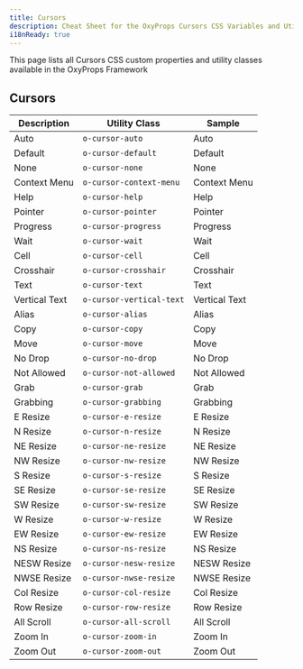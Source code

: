 ```yaml
---
title: Cursors
description: Cheat Sheet for the OxyProps Cursors CSS Variables and Utility Classes.
i18nReady: true
---
```



This page lists all Cursors CSS custom properties and utility classes available in the OxyProps Framework

## Cursors

| Description   | Utility Class                                                                          | Sample                                                                                   |
| ------------- | -------------------------------------------------------------------------------------- | ---------------------------------------------------------------------------------------- |
| Auto          | <ClipboardCopy value="o-cursor-auto">`o-cursor-auto`</ClipboardCopy>                   | <div style="cursor: auto;">Auto</div>                                                     |
| Default       | <ClipboardCopy value="o-cursor-default">`o-cursor-default`</ClipboardCopy>             | <div style="cursor: default;">Default</div>                                               |
| None          | <ClipboardCopy value="o-cursor-none">`o-cursor-none`</ClipboardCopy>                   |  <div style="cursor: none;">None</div>                                                    |
| Context Menu  | <ClipboardCopy value="o-cursor-context-menu">`o-cursor-context-menu`</ClipboardCopy>   |  <div style="cursor: context-menu;">Context Menu</div>                                   |
| Help          | <ClipboardCopy value="o-cursor-help">`o-cursor-help`</ClipboardCopy>                   |  <div style="cursor: help;">Help</div>                                                    |
| Pointer       | <ClipboardCopy value="o-cursor-pointer">`o-cursor-pointer`</ClipboardCopy>             |  <div style="cursor: pointer;">Pointer</div>                                             |
| Progress      | <ClipboardCopy value="o-cursor-progress">`o-cursor-progress`</ClipboardCopy>           |  <div style="cursor: progress;">Progress</div>                                           |
| Wait          | <ClipboardCopy value="o-cursor-wait">`o-cursor-wait`</ClipboardCopy>                   |  <div style="cursor: wait;">Wait</div>                                                    |
| Cell          | <ClipboardCopy value="o-cursor-cell">`o-cursor-cell`</ClipboardCopy>                   |  <div style="cursor: cell;">Cell</div>                                                    |
| Crosshair     | <ClipboardCopy value="o-cursor-crosshair">`o-cursor-crosshair`</ClipboardCopy>         |  <div style="cursor: crosshair;">Crosshair</div>                                         |
| Text          | <ClipboardCopy value="o-cursor-text">`o-cursor-text`</ClipboardCopy>                   |  <div style="cursor: text;">Text</div>                                                    |
| Vertical Text | <ClipboardCopy value="o-cursor-vertical-text">`o-cursor-vertical-text`</ClipboardCopy> |  <div style="cursor: vertical-text;">Vertical Text</div>                                 | 
| Alias         | <ClipboardCopy value="o-cursor-alias">`o-cursor-alias`</ClipboardCopy>                 |  <div style="cursor: alias;">Alias</div>                                                  |
| Copy          | <ClipboardCopy value="o-cursor-copy">`o-cursor-copy`</ClipboardCopy>                   |  <div style="cursor: copy;">Copy</div>                                                    |
| Move          | <ClipboardCopy value="o-cursor-move">`o-cursor-move`</ClipboardCopy>                   |  <div style="cursor: move;">Move</div>                                                    |
| No Drop       | <ClipboardCopy value="o-cursor-no-drop">`o-cursor-no-drop`</ClipboardCopy>             |  <div style="cursor: no-drop;">No Drop</div>                                              |
| Not Allowed   | <ClipboardCopy value="o-cursor-not-allowed">`o-cursor-not-allowed`</ClipboardCopy>     |  <div style="cursor: not-allowed;">Not Allowed</div>                                     |
| Grab          | <ClipboardCopy value="o-cursor-grab">`o-cursor-grab`</ClipboardCopy>                   |  <div style="cursor: grab;">Grab</div>                                                    |
| Grabbing      | <ClipboardCopy value="o-cursor-grabbing">`o-cursor-grabbing`</ClipboardCopy>           |  <div style="cursor: grabbing;">Grabbing</div>                                            |
| E Resize      | <ClipboardCopy value="o-cursor-e-resize">`o-cursor-e-resize`</ClipboardCopy>           |  <div style="cursor: e-resize;">E Resize</div>                                            |
| N Resize      | <ClipboardCopy value="o-cursor-n-resize">`o-cursor-n-resize`</ClipboardCopy>           |  <div style="cursor: n-resize;">N Resize</div>                                            |
| NE Resize     | <ClipboardCopy value="o-cursor-ne-resize">`o-cursor-ne-resize`</ClipboardCopy>         |  <div style="cursor: ne-resize;">NE Resize</div>                                          |
| NW Resize     | <ClipboardCopy value="o-cursor-nw-resize">`o-cursor-nw-resize`</ClipboardCopy>         |  <div style="cursor: nw-resize;">NW Resize</div>                                          |
| S Resize      | <ClipboardCopy value="o-cursor-s-resize">`o-cursor-s-resize`</ClipboardCopy>           |  <div style="cursor: s-resize;">S Resize</div>                                            |
| SE Resize     | <ClipboardCopy value="o-cursor-se-resize">`o-cursor-se-resize`</ClipboardCopy>         |  <div style="cursor: se-resize;">SE Resize</div>                                          |
| SW Resize     | <ClipboardCopy value="o-cursor-sw-resize">`o-cursor-sw-resize`</ClipboardCopy>         |  <div style="cursor: sw-resize;">SW Resize</div>                                          |
| W Resize      | <ClipboardCopy value="o-cursor-w-resize">`o-cursor-w-resize`</ClipboardCopy>           |  <div style="cursor: w-resize;">W Resize</div>                                            |
| EW Resize     | <ClipboardCopy value="o-cursor-ew-resize">`o-cursor-ew-resize`</ClipboardCopy>         |  <div style="cursor: ew-resize;">EW Resize</div>                                          |
| NS Resize     | <ClipboardCopy value="o-cursor-ns-resize">`o-cursor-ns-resize`</ClipboardCopy>         |  <div style="cursor: ns-resize;">NS Resize</div>                                          |
| NESW Resize   | <ClipboardCopy value="o-cursor-nesw-resize">`o-cursor-nesw-resize`</ClipboardCopy>     |  <div style="cursor: nesw-resize;">NESW Resize</div>                                      |
| NWSE Resize   | <ClipboardCopy value="o-cursor-nwse-resize">`o-cursor-nwse-resize`</ClipboardCopy>     |  <div style="cursor: nwse-resize;">NWSE Resize</div>                                      |
| Col Resize    | <ClipboardCopy value="o-cursor-col-resize">`o-cursor-col-resize`</ClipboardCopy>       |  <div style="cursor: col-resize;">Col Resize</div>                                        |
| Row Resize    | <ClipboardCopy value="o-cursor-row-resize">`o-cursor-row-resize`</ClipboardCopy>       |  <div style="cursor: row-resize;">Row Resize</div>                                        |
| All Scroll    | <ClipboardCopy value="o-cursor-all-scroll">`o-cursor-all-scroll`</ClipboardCopy>       |  <div style="cursor: all-scroll;">All Scroll</div>                                        |
| Zoom In       | <ClipboardCopy value="o-cursor-zoom-in">`o-cursor-zoom-in`</ClipboardCopy>             |  <div style="cursor: zoom-in;">Zoom In</div>                                              |
| Zoom Out      | <ClipboardCopy value="o-cursor-zoom-out">`o-cursor-zoom-out`</ClipboardCopy>           |  <div style="cursor: zoom-out;">Zoom Out</div>                                            |
